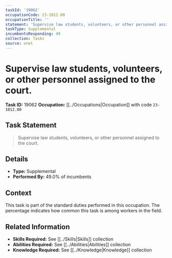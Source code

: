 ```yaml
---
taskId: '19062'
occupationCode: 23-1012.00
occupationTitle: ''
statement: 'Supervise law students, volunteers, or other personnel assigned to the court.'
taskType: Supplemental
incumbentsResponding: 49
collection: Tasks
source: onet
---
```

# Supervise law students, volunteers, or other personnel assigned to the court.

**Task ID:** 19062
**Occupation:** [[../Occupations|Occupation]] with code `23-1012.00`

## Task Statement

> Supervise law students, volunteers, or other personnel assigned to the court.

## Details

- **Type:** Supplemental
- **Performed By:** 49.0% of incumbents

## Context

This task is part of the standard duties performed in this occupation. The percentage indicates how common this task is among workers in the field.

## Related Information

- **Skills Required:** See [[../Skills|Skills]] collection
- **Abilities Required:** See [[../Abilities|Abilities]] collection
- **Knowledge Required:** See [[../Knowledge|Knowledge]] collection
